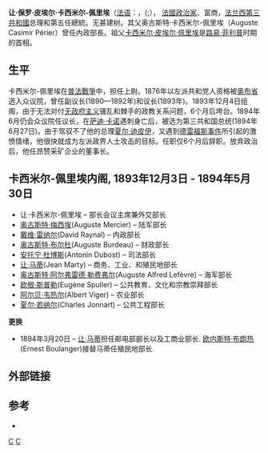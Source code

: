 {{Infobox Politician
|name = 让·卡季米尔-佩里埃<br>Jean Casimir-Perier
|image =File:The evolution of France under the third republic (1897) (14782527405).jpg
|caption = 
|birth_date = 1847年11月8日
|birth_place = 法国巴黎
|residence = 
|death_date = {{Death date and age|df=yes|1907|3|11|1847|11|8}}
|death_place = 法国巴黎
|resting_place =法國[[奧布省|奧布省]]
|constituency2 = 
|office2= 第6任[[法国总统|法国总统]]
|term_start2= 1894年6月27日
|term_end2= 1895年1月16日
|predecessor2= [[玛利·弗朗索瓦·萨迪·卡诺|萨迪·卡诺]]
|successor2= [[菲利·福尔|菲利·福尔]]
|constituency = 
|office3 = [[法国总理|法国总理]]
|term_start3 = 1893年12月3日
|term_end3 = 1894年5月30日
|predecessor3 = [[夏尔·迪皮伊|夏尔·迪皮伊]]
|successor3 = [[夏尔·迪皮伊|夏尔·迪皮伊]]
|order4 = 
|office4 = {{flag|阮朝}}[[監國|監國]] 
|term_start4 = 1894年6月27日
|term_end4 =  1895年1月16日
|predecessor4  = [[玛利·弗朗索瓦·萨迪·卡诺|萨迪·卡诺]]
|successor4    = [[菲利·福尔|菲利·福尔]]
|party = ''无''
|religion =罗马天主教
|occupation = 商人
|majority = 
|spouse = 海伦·卡季米尔-佩里埃(Hélène Casimir-Perier)
|children = 
|website = 
|footnotes = 
}}

'''让·保罗·皮埃尔·卡西米尔-佩里埃'''（[[法语|法语]]：'''{{lang|fr|Jean Paul Pierre Casimir-Périer}}'''，({{IPA-fr|ʒɑ̃ kazimiʁ pɛʁje}};{{bd|1847年|11月8日|1907年|3月11日|catIdx=C}}）， [[法國|法國]][[政治家|政治家]]、富商，[[法兰西第三共和國|法兰西第三共和國]]总理和第五任總統。无甚建树。其父奥古斯特·卡西米尔-佩里埃（Auguste Casimir Périer）曾任內政部長。祖父[[卡西米尔·皮埃尔·佩里埃|卡西米尔·皮埃尔·佩里埃]]是[[路易·菲利普|路易·菲利普]]时期的首相。

==生平==
卡西米尔-佩里埃在[[普法戰爭|普法戰爭]]中，担任上尉。1876年以左派共和党人资格被[[奥布省|奥布省]]选入众议院，曾任副议长(1890—1892年)和议长(1893年)。1893年12月4日组阁，由于无法对付[[无政府主义|无政府主义]]骚乱和棘手的政教关系问题，6个月后垮台。1894年6月仍会众议院任议长，在[[玛利·弗朗索瓦·萨迪·卡诺|萨迪·卡诺]]遇刺身亡后，被选为第三共和国总统(1894年6月27日)。由于驾驭不了他的总理[[夏尔·迪皮伊|夏尔·迪皮伊]]，又遇到[[德雷福斯事件|德雷福斯事件]]所引起的激愤情绪，他很快就成为左派政界人士攻击的目标。任职仅6个月后辞职。放弃政治后，他任昂赞采矿企业的董事长。

==卡西米尔-佩里埃内阁, 1893年12月3日 - 1894年5月30日==
*让·卡西米尔-佩里埃 – 部长会议主席兼外交部长
*[[奥古斯特·梅西埃|奥古斯特·梅西埃]](Auguste Mercier) – 陆军部长
*[[戴维·雷纳尔|戴维·雷纳尔]](David Raynal) – 内政部长
*[[奥古斯特·布尔杜|奥古斯特·布尔杜]](Auguste Burdeau) – 财政部长
*[[安托宁·杜博斯|安托宁·杜博斯]](Antonin Dubost) – 司法部长
*[[让·马蒂|让·马蒂]](Jean Marty) – 商务、工业、和殖民地部长
*[[奥古斯特·阿尔弗雷德·勒费弗尔|奥古斯特·阿尔弗雷德·勒费弗尔]](Auguste Alfred Lefèvre) – 海军部长
*[[欧根·斯普勒|欧根·斯普勒]](Eugène Spuller) – 公共教育、文化和宗教崇拜部长
*[[阿尔贝·韦热尔|阿尔贝·韦热尔]](Albert Viger) – 农业部长
*[[夏尔·若纳尔|夏尔·若纳尔]](Charles Jonnart) – 公共工程部长
'''更换'''
*1894年3月20日 – [[让·马蒂|让·马蒂]]担任邮电部部长以及工商业部长. [[欧内斯特·布朗热|欧内斯特·布朗热]](Ernest Boulanger)接替马蒂任殖民地部长.

==外部链接==
{{commons category|Jean Casimir-Perier}}

{{S-start}}
{{s-off}}
{{succession box|title=[[法国众议院|众议院议长]]|before=[[夏尔·弗洛克|夏尔·弗洛克]](Charles Floquet)|after=[[夏尔·迪皮伊|夏尔·迪皮伊]]|years=1893}}
{{succession box|title=[[法国总理列表|法国总理]]|before=[[夏尔·迪皮伊|夏尔·迪皮伊]]|after=[[夏尔·迪皮伊|夏尔·迪皮伊]]|years=1893–1894}}
{{succession box|title=[[法国外交部|外交部长]]|before=[[朱尔·德韦勒|朱尔·德韦勒]](Jules Develle)|after=[[马塞兰·贝特洛|马塞兰·贝特洛]]|years=1893–1894}}
{{succession box|title=[[法国众议院|众议院议长]]|before=[[夏尔·迪皮伊|夏尔·迪皮伊]]|after=[[奥古斯特·布尔杜|奥古斯特·布尔杜]]|years=1894}}
{{succession box|title=[[法国总统列表|法国总统]]|before=[[玛利·弗朗索瓦·萨迪·卡诺|萨迪·卡诺]]|after=[[菲利·福尔|菲利·福尔]]|years=1894–1895}}
{{S-end}}

==参考==
*{{1911}}

{{法國共和時期國家元首}}
{{法国政府首脑}}
{{Authority control}}
[[Category:法国总统|C]]
[[Category:法國總理|C]]